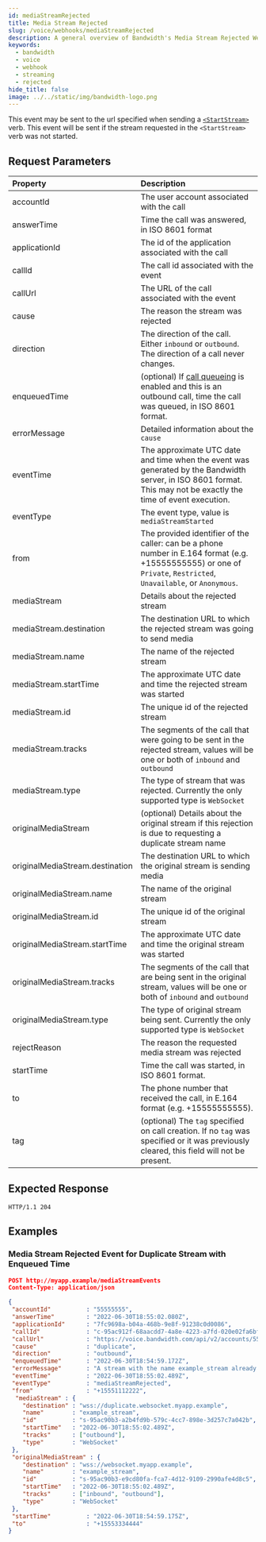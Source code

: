 ```yaml
---
id: mediaStreamRejected
title: Media Stream Rejected
slug: /voice/webhooks/mediaStreamRejected
description: A general overview of Bandwidth's Media Stream Rejected Webhook
keywords:
  - bandwidth
  - voice
  - webhook
  - streaming
  - rejected
hide_title: false
image: ../../static/img/bandwidth-logo.png
---
```


This event may be sent to the url specified when sending a [`<StartStream>`][1] verb. This event will be sent if the stream requested in the `<StartStream>` verb was not started.

## Request Parameters

| Property                        | Description  |
|:--------------------------------|:-------------|
| accountId                       | The user account associated with the call |
| answerTime                      | Time the call was answered, in ISO 8601 format |
| applicationId                   | The id of the application associated with the call |
| callId                          | The call id associated with the event |
| callUrl                         | The URL of the call associated with the event |
| cause                           | The reason the stream was rejected |
| direction                       | The direction of the call. Either `inbound` or `outbound`. The direction of a call never changes. |
| enqueuedTime                    | (optional) If [call queueing](/apis/voice#operation/createCall) is enabled and this is an outbound call, time the call was queued, in ISO 8601 format. |
| errorMessage                    | Detailed information about the `cause` |
| eventTime                       | The approximate UTC date and time when the event was generated by the Bandwidth server, in ISO 8601 format. This may not be exactly the time of event execution. |
| eventType                       | The event type, value is `mediaStreamStarted` |
| from                            | The provided identifier of the caller: can be a phone number in E.164 format (e.g. +15555555555) or one of `Private`, `Restricted`, `Unavailable`, or `Anonymous`. |
| mediaStream                     | Details about the rejected stream |
| mediaStream.destination         | The destination URL to which the rejected stream was going to send media |
| mediaStream.name                | The name of the rejected stream |
| mediaStream.startTime           | The approximate UTC date and time the rejected stream was started |
| mediaStream.id                  | The unique id of the rejected stream |
| mediaStream.tracks              | The segments of the call that were going to be sent in the rejected stream, values will be one or both of `inbound` and `outbound` |
| mediaStream.type                | The type of stream that was rejected. Currently the only supported type is `WebSocket` |
| originalMediaStream             | (optional) Details about the original stream if this rejection is due to requesting a duplicate stream name |
| originalMediaStream.destination | The destination URL to which the original stream is sending media |
| originalMediaStream.name        | The name of the original stream |
| originalMediaStream.id          | The unique id of the original stream |
| originalMediaStream.startTime   | The approximate UTC date and time the original stream was started |
| originalMediaStream.tracks      | The segments of the call that are being sent in the original stream, values will be one or both of `inbound` and `outbound` |
| originalMediaStream.type        | The type of original stream being sent. Currently the only supported type is `WebSocket` |
| rejectReason                    | The reason the requested media stream was rejected |
| startTime                       | Time the call was started, in ISO 8601 format. |
| to                              | The phone number that received the call, in E.164 format (e.g. +15555555555). |
| tag                             | (optional) The `tag` specified on call creation. If no `tag` was specified or it was previously cleared, this field will not be present. |

## Expected Response

```http
HTTP/1.1 204
```

## Examples

### Media Stream Rejected Event for Duplicate Stream with Enqueued Time

```json
POST http://myapp.example/mediaStreamEvents
Content-Type: application/json

{
 "accountId"          : "55555555",
 "answerTime"         : "2022-06-30T18:55:02.080Z",
 "applicationId"      : "7fc9698a-b04a-468b-9e8f-91238c0d0086",
 "callId"             : "c-95ac912f-68aacdd7-4a8e-4223-a7fd-020e02fa6bf2",
 "callUrl"            : "https://voice.bandwidth.com/api/v2/accounts/55555555/calls/c-95ac912f-68aacdd7-4a8e-4223-a7fd-020e02fa6bf2",
 "cause"              : "duplicate",
 "direction"          : "outbound",
 "enqueuedTime"       : "2022-06-30T18:54:59.172Z",
 "errorMessage"       : "A stream with the name example_stream already exists",
 "eventTime"          : "2022-06-30T18:55:02.489Z",
 "eventType"          : "mediaStreamRejected",
 "from"               : "+15551112222",
  "mediaStream" : {
    "destination" : "wss://duplicate.websocket.myapp.example",
    "name"        : "example_stream",
    "id"          : "s-95ac90b3-a2b4fd9b-579c-4cc7-898e-3d257c7a042b",
    "startTime"   : "2022-06-30T18:55:02.489Z",
    "tracks"      : ["outbound"],
    "type"        : "WebSocket"
 },
 "originalMediaStream" : {
    "destination" : "wss://websocket.myapp.example",
    "name"        : "example_stream",
    "id"          : "s-95ac90b3-e9cd80fa-fca7-4d12-9109-2990afe4d8c5",
    "startTime"   : "2022-06-30T18:55:02.489Z",
    "tracks"      : ["inbound", "outbound"],
    "type"        : "WebSocket"
 },
 "startTime"          : "2022-06-30T18:54:59.175Z",
 "to"                 : "+15553334444"
}
```

[1]: /docs/voice/bxml/startStream
